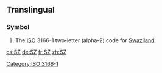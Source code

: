 {{also|.sz}}
==Translingual==

===Symbol===
{{head|mul|symbol}}
# The [[ISO]] 3166-1 two-letter (alpha-2) code for [[Swaziland]].

[[Category:ISO 3166-1]]

[[cs:SZ]]
[[de:SZ]]
[[fr:SZ]]
[[zh:SZ]]